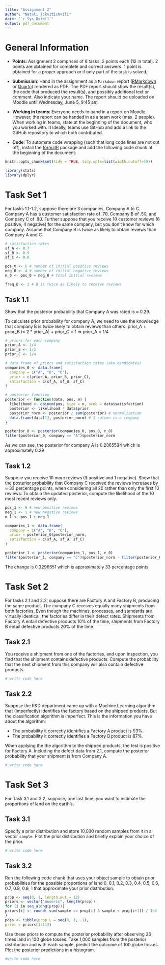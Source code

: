 ---
title: "Assignment 2"
author: "Natali Tckvitishvili"
date: "`r Sys.Date()`"
output: pdf_document
---

# General Information 

  - **Points**: Assignment 2 comprises of 6 tasks, 2 points each (12 in total). 2 points are obtained for complete and correct answers. 1 point is obtained for a proper approach or if only part of the task is solved.
  
  - **Submission**: Hand in the assignment as a `Markdown` report ([RMarkdown](https://rmarkdown.rstudio.com/lesson-15.html) or [Quarto](https://rstudio.github.io/cheatsheets/html/quarto.html)) rendered as PDF. The PDF report should show the result(s), the code that produced the result(s), and possibly additional text or comment. Also indicate your name. The report should be uploaded on Moodle until Wednesday, June 5, 9:45 am.
  
  - **Working in teams**: Everyone needs to hand in a report on Moodle. However, the report can be handed in as a team work (max. 2 people). When working in teams, state at the beginning of the document, who you worked with. It Ideally, teams use GitHub and add a link to the GitHub repository to which both contributed.
  
  - **Code**: To automate code wrapping (such that long code lines are not cut off), install the [formatR](https://bookdown.org/yihui/rmarkdown-cookbook/opts-tidy.html) package and add the following code chunk at the beginning of the document:

```{r}
knitr::opts_chunk$set(tidy = TRUE, tidy.opts=list(width.cutoff=50))
```

\newpage
  
```{r}
library(stats)
library(dplyr)
```


# Task Set 1

For tasks 1.1-1.2, suppose there are 3 companies, Company A to C. 
Company A has a customer satisfaction rate of .70, Company B of .50, and Company C of .80. 
Further suppose that you receive 10 customer reviews (6 positive, 4 negative) for the same company, but you don’t know for which company.
Assume that Company B is twice as likely to obtain reviews than Company A and C. 

```{r}
# satisfaction rates
sf_A <- 0.7
sf_B <- 0.5
sf_C <- 0.8

pos_0 <- 6 # number of initial positive reviews
neg_0 <- 4 # number of initial negative reviews
n_0 <- pos_0 + neg_0 # total initial reviews

freq_B <- 2 # B is twice as likely to receive reviews
```

## Task 1.1

Show that the posterior probability that Company A was rated is $\approx$ 0.29.

To calculate prior probability for company A, we need to use the knowledge that company B is twice likely to obtain reviews than others.
prior_A + prior_B (= 2 * prior_A) + prior_C = 1 => prior_A = 1/4

```{r}
# priors for each company
prior_A <- 1/4
prior_B <- 1/2
prior_C <- 1/4

# data frame of priors and satisfaction rates (aka candidates)
companies_0 <- data.frame(
  company = c("A", "B", "C"),
  prior = c(prior_A, prior_B, prior_C),
  satisfaction = c(sf_A, sf_B, sf_C)
)

# posterior function
posterior <- function(data, pos, n) {
  likelihood <- dbinom(pos, size = n, prob = data$satisfaction)
  posterior <- likelihood * data$prior
  posterior_norm <- posterior / sum(posterior) # normalization
  data.frame(data[1], posterior_norm) # 1 column is a company
}

posterior_0 <- posterior(companies_0, pos_0, n_0)
filter(posterior_0, company == "A")$posterior_norm
```

As we can see, the posterior for company A is 0.2865594 which is approximately 0.29

## Task 1.2

Suppose you receive 10 more reviews (9 positive and 1 negative). 
Show that the posterior probability that Company C received the reviews increases by $\approx$ 33 percentage points, when considering all 20 rather than only the first 10 reviews. 
To obtain the updated posterior, compute the likelihood of the 10 most recent reviews only. 

```{r}
pos_1 <- 9 # new positive reviews
neg_1 <- 1 # new negative reviews
n_1 <- pos_1 + neg_1

companies_1 <- data.frame(
  company = c("A", "B", "C"),
  prior = posterior_0$posterior_norm,
  satisfaction = c(sf_A, sf_B, sf_C)
)

posterior_1 <- posterior(companies_1, pos_1, n_0)
filter(posterior_1, company == "C")$posterior_norm - filter(posterior_0, company == "C")$posterior_norm
```

The change is 0.3296651 which is approximately 33 percentage points.

\newpage

# Task Set 2

For tasks 2.1 and 2.2, suppose there are Factory A and Factory B, producing the same product.
The company C receives equally many shipments from both factories. 
Even though the machines, processes, and standards are virtually identical, the factories differ in
their defect rates. 
Shipments from Factory A entail defective products 10% of the time, shipments from Factory B entail defective products 20% of the time.

## Task 2.1

You receive a shipment from one of the factories, and upon inspection, you find that the shipment contains defective products.
Compute the probability that the next shipment from this company will also contain defective products.

```{r}
# write code here
```


## Task 2.2

Suppose the R&D department came up with a Machine Learning algorithm that (imperfectly) identifies the factory based on the shipped products.
But the classification algorithm is imperfect. 
This is the information you have about the algorithm: 

  - The probability it correctly identifies a Factory A product is 93%.
  - The probability it correctly identifies a Factory B product is 87%.
  
When applying the the algorithm to the shipped products, the test is positive for Factory A.
Including the defect data from 2.1, compute the posterior probability that your shipment is from Company A. 

```{r}
# write code here
```

\newpage


# Task Set 3


For Task 3.1 and 3.2, suppose, one last time, you want to estimate the proportions of land on the earth’s.

## Task 3.1

Specify a prior distribution and store 10,000 random samples from it in a vector `sample`.
Plot the prior distribution and briefly explain your choice of the prior.

```{r}
# write code here
```

## Task 3.2 

Run the following code chunk that uses your object sample to obtain prior probabilities
for the possible proportions of land 0, 0.1, 0.2, 0.3, 0.4, 0.5, 0.6, 0.7, 0.8, 0.9, 1 that
approximate your prior distribution. 

```{r eval=FALSE, echo=TRUE}
prop <- seq(0, 1, length.out = 12)
priors <- vector("numeric", length(prop))
for (i in seq_along(prop)){
priors[i] <- round( sum(sample >= prop[i] & sample < prop[i+1]) / 1e4 , 2)
}
poss <- tibble(prop_L = seq(0, 1, .1),
prior = priors[1:11])
```

Use these priors to compute the posterior probability after observing 26 times land in 100 globe tosses.
Take 1,000 samples from the posterior distribution and with each sample, predict the outcome of 100 globe tosses.
Plot the posterior predictions in a histogram.

```{r}
#write code here
```
